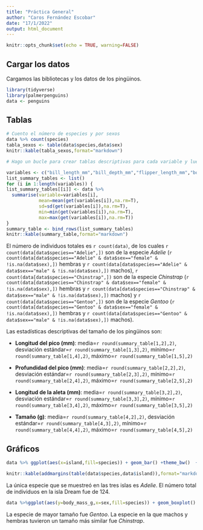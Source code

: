 ```yaml
---
title: "Práctica General"
author: "Caros Fernández Escobar"
date: "17/1/2022"
output: html_document
---
```


```r
knitr::opts_chunk$set(echo = TRUE, warning=FALSE)
```

## Cargar los datos

Cargamos las bibliotecas y los datos de los pingüinos.

```r
library(tidyverse)
library(palmerpenguins)
data <- penguins
```

## Tablas

```r
# Cuento el número de especies y por sexos
data %>% count(species)
tabla_sexos <- table(data$species,data$sex)
knitr::kable(tabla_sexos,format="markdown")

# Hago un bucle para crear tablas descriptivas para cada variable y luego combinarlas

variables <- c("bill_length_mm","bill_depth_mm","flipper_length_mm","body_mass_g")
list_summary_tables <- list()
for (i in 1:length(variables)) {
list_summary_tables[[i]] <- data %>% 
  summarise(variable=variables[i],
            mean=mean(get(variables[i]),na.rm=T),
            sd=sd(get(variables[i]),na.rm=T),
            min=min(get(variables[i]),na.rm=T),
            max=max(get(variables[i]),na.rm=T))
}
summary_table <- bind_rows(list_summary_tables)
knitr::kable(summary_table,format="markdown")

```

El número de individuos totales es `r count(data)`, de los cuales `r count(data[data$species=="Adelie",])` son de la especie *Adelie* (`r count(data[data$species=="Adelie" & data$sex=="female" & !is.na(data$sex),])` hembras y `r count(data[data$species=="Adelie" & data$sex=="male" & !is.na(data$sex),])` machos), `r count(data[data$species=="Chinstrap",])` son de la especie *Chinstrap* (`r count(data[data$species=="Chinstrap" & data$sex=="female" & !is.na(data$sex),])` hembras y `r count(data[data$species=="Chinstrap" & data$sex=="male" & !is.na(data$sex),])` machos) y `r count(data[data$species=="Gentoo",])` son de la especie *Gentoo* (`r count(data[data$species=="Gentoo" & data$sex=="female" & !is.na(data$sex),])` hembras y `r count(data[data$species=="Gentoo" & data$sex=="male" & !is.na(data$sex),])` machos).

Las estadísticas descriptivas del tamaño de los pingüinos son:

-   **Longitud del pico (mm)**: media=`r round(summary_table[1,2],2)`, desviación estándar=`r round(summary_table[1,3],2)`, mínimo=`r round(summary_table[1,4],2)`, máximo=`r round(summary_table[1,5],2)`

-   **Profundidad del pico (mm)**: media=`r round(summary_table[2,2],2)`, desviación estándar=`r round(summary_table[2,3],2)`, mínimo=`r round(summary_table[2,4],2)`, máximo=`r round(summary_table[2,5],2)`

-   **Longitud de la aleta (mm)**: media=`r round(summary_table[3,2],2)`, desviación estándar=`r round(summary_table[3,3],2)`, mínimo=`r round(summary_table[3,4],2)`, máximo=`r round(summary_table[3,5],2)`

-   **Tamaño (g)**: media=`r round(summary_table[4,2],2)`, desviación estándar=`r round(summary_table[4,3],2)`, mínimo=`r round(summary_table[4,4],2)`, máximo=`r round(summary_table[4,5],2)`

## Gráficos

```r
data %>% ggplot(aes(x=island,fill=species)) + geom_bar() +theme_bw()  +labs(y="Conteo", x="Isla", fill="Especie", title="Número de individuos muestreados en cada isla") + scale_fill_manual(values=c("orange","purple","blue"))

knitr::kable(addmargins(table(data$species,data$island)),format="markdown")
```

La única especie que se muestreó en las tres islas es *Adelie*. El número total de individuos en la isla Dream fue de 124.

```r
data %>%ggplot(aes(y=body_mass_g,x=sex,fill=species)) + geom_boxplot() + facet_wrap(vars(species)) +theme_bw() + labs(y="Tamaño (g)", x="Sexo") +theme(legend.position = "off") + scale_fill_manual(values=c("orange","purple","blue"))
```

La especie de mayor tamaño fue *Gentoo*. La especie en la que machos y hembras tuvieron un tamaño más similar fue *Chinstrap*.
